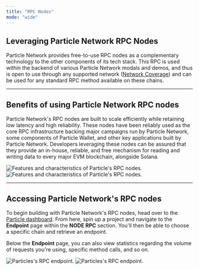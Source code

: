```yaml
---
title: "RPC Nodes"
mode: "wide"
---
```


## Leveraging Particle Network RPC Nodes

Particle Network provides free-to-use RPC nodes as a complementary technology to the other components of its tech stack. This RPC is used within the backend of various Particle Network modals and demos, and thus is open to use through any supported network ([Network Coverage](/resources/network-coverage)) and can be used for any standard RPC method available on these chains.

***

## Benefits of using Particle Network RPC nodes

Particle Network's RPC nodes are built to scale efficiently while retaining low latency and high reliability. These nodes have been reliably used as the core RPC infrastructure backing major campaigns run by Particle Network, some components of Particle Wallet, and other key applications built by Particle Network. Developers leveraging these nodes can be assured that they provide an in-house, reliable, and free mechanism for reading and writing data to every major EVM blockchain, alongside Solana.

<Frame caption="Features and characteristics of Particle's RPC nodes.">
<img
  className="block dark:hidden"
  src="/resources/integrations/nodes/images/nodes-features.png"
  alt="Features and characteristics of Particle's RPC nodes."
/>
<img
  className="hidden dark:block"
  src="/resources/integrations/nodes/images/nodes-features.png"
  alt="Features and characteristics of Particle's RPC nodes."
/>
</Frame>

***

## Accessing Particle Network's RPC nodes

To begin building with Particle Network's RPC nodes, head over to the [Particle dashboard](https://dashboard.particle.network/#/login). From here, spin up a project and navigate to the **Endpoint** page within the **NODE RPC** section. You'll then be able to choose a specific chain and retrieve an endpoint. 

Below the **Endpoint** page, you can also view statistics regarding the volume of requests you're using, specific method calls, and so on.

<img
  className="block dark:hidden"
  src="/resources/integrations/nodes/images/endpoint.png"
  alt="Particles's RPC endpoint."
/>
<img
  className="hidden dark:block"
  src="/resources/integrations/nodes/images/endpoint.png"
  alt="Particles's RPC endpoint."
/>
